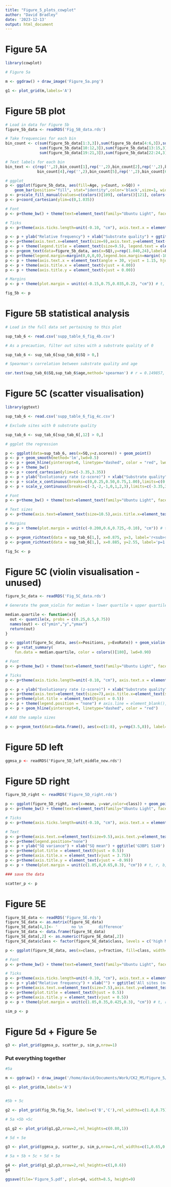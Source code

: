 ```yaml
---
title: "Figure_5_plots_cowplot"
author: "David Bradley"
date: '2023-12-13'
output: html_document
---
```


# Figure 5A

```r

library(cowplot)

# Figure 5a

m <- ggdraw() + draw_image('Figure_5a.png')

g1 <- plot_grid(m,labels='A')

```

# Figure 5B plot

```r

# Load in data for Figure 5b
figure_5b_data <- readRDS('Fig_5B_data.rds')

# Take frequencies for each bin
bin_count <- c(sum(figure_5b_data[1:3,3]),sum(figure_5b_data[4:6,3]),sum(figure_5b_data[7:9,3]),
               sum(figure_5b_data[10:12,3]),sum(figure_5b_data[13:15,3]),sum(figure_5b_data[16:18,3]),
               sum(figure_5b_data[19:21,3]),sum(figure_5b_data[22:24,3]))

# Text labels for each bin
bin_text <- c(rep('',2),bin_count[1],rep('',2),bin_count[2],rep('',2),bin_count[3],rep('',2),
              bin_count[4],rep('',2),bin_count[5],rep('',2),bin_count[6],rep('',2),bin_count[7],rep('',2),bin_count[8])

# ggplot
p <- ggplot(figure_5b_data, aes(fill=Age, y=Count, x=SQ)) + 
    geom_bar(position="fill", stat="identity",color='black',size=1, width=0.875)
p <- p+scale_fill_manual(values=c(colors()[109], colors()[121], colors()[132]))
p <- p+coord_cartesian(ylim=c(0,1.035))

# Font
p <- p+theme_bw() + theme(text=element_text(family="Ubuntu Light", face="plain", size=15),panel.border = element_rect(color="black", size=1.2, linetype="solid"))

# Ticks
p <- p+theme(axis.ticks.length=unit(-0.10, "cm"), axis.text.x = element_text(margin=unit(c(0.2,0.2,0.2,0.2), "cm")), axis.text.y = element_text(margin=unit(c(0.2,0.2,0.2,0.2), "cm")))

p <- p + ylab("Relative frequency") + xlab("Substrate quality") + ggtitle('')
p <- p+theme(axis.text.x=element_text(size=9),axis.text.y=element_text(size=9.0),axis.title.x=element_text(size=11.5,face="bold"),axis.title.y=element_text(size=11.5,face="bold"),plot.title=element_text(size=18,face='bold'))
p <- p + theme(legend.title = element_text(size=9.5), legend.text = element_text(size=8))
p <- p+geom_text(data=figure_5b_data, aes(x=SQ),y=rep(1.040,24),label=bin_text,col='black', fontface='plain', size=3.6)
p <- p+theme(legend.margin=margin(0,0,0,0),legend.box.margin=margin(-10,-5,-10,-7))
p <- p + theme(axis.text.x = element_text(angle = 30, vjust = 1.15, hjust=1))
p <- p + theme(axis.title.x = element_text(vjust = 4.00))
p <- p + theme(axis.title.y = element_text(vjust = 0.00))

# Margins
p <- p + theme(plot.margin = unit(c(-0.15,0.75,0.035,0.2), "cm")) # t, r, b, l

fig_5b <- p

```

# Figure 5B statistical analysis

```r

# Load in the full data set pertaining to this plot

sup_tab_6 <- read.csv('supp_table_6_fig_4b.csv')

# As a precaution, filter out sites with a substrate quality of 0

sup_tab_6 <- sup_tab_6[sup_tab_6$SQ > 0,]

# Spearman's correlation between substrate quality and age

cor.test(sup_tab_6$SQ,sup_tab_6$age,method='spearman') # r = 0.149857, p = 0.00873

```

# Figure 5C (scatter visualisation)

```r

library(ggtext)

sup_tab_6 <- read.csv('supp_table_6_fig_4c.csv')

# Exclude sites with 0 substrate quality

sup_tab_6 <- sup_tab_6[sup_tab_6[,12] > 0,]

# ggplot the regression

p <- ggplot(data=sup_tab_6, aes(x=SQ,y=z.scores)) + geom_point()
p <- p + geom_smooth(method='lm',lwd=0.5)
p <- p + geom_hline(yintercept=0, linetype="dashed", color = "red", lwd=0.75)
p <- p + theme_bw()
p <- p + coord_cartesian(ylim=c(-3.35,3.35))
p <- p + ylab("Evolutionary rate (z-score)") + xlab("Substrate quality") + ggtitle('')
p <- p + scale_x_continuous(breaks=c(0,0.25,0.50,0.75,1.00),limits=c(0,1.0))
p <- p + scale_y_continuous(breaks=c(-3,-2,-1,0,1,2,3),limits=c(-3.35,3.35))

# Font
p <- p+theme_bw() + theme(text=element_text(family="Ubuntu Light", face="plain", size=15), panel.border = element_rect(color="black", size=1.2, linetype="solid"))

# Text sizes
p <- p+theme(axis.text=element_text(size=10.5),axis.title.x=element_text(size=11.5,face="bold"),axis.title.y=element_text(size=11.5,face="bold"),plot.title=element_text(size=18,face='bold'))

# Margins
p <- p + theme(plot.margin = unit(c(-0.200,0.6,0.725,-0.10), "cm")) # t, r, b, l

p <- p+geom_richtext(data = sup_tab_6[1,], x=0.875, y=3, label='r<sub>s</sub> = -0.205',size=3.25,fontface='plain',col='black',label.color = NA, fill = NA)
p <- p+geom_richtext(data = sup_tab_6[1,], x=0.885, y=2.55, label='p=1.1x10<sup>-4</sup>',size=3.25,fontface='plain',col='black',label.color = NA, fill = NA)

fig_5c <- p

```

# Figure 5C (violin visualisation - unused)

```r

figure_5c_data <- readRDS('Fig_5C_data.rds')

# Generate the geom_violin for median + lower quartile + upper quartile

median.quartile <- function(x){
  out <- quantile(x, probs = c(0.25,0.5,0.75))
  names(out) <- c("ymin","y","ymax")
  return(out) 
}

p <- ggplot(figure_5c_data, aes(x=Positions, y=EvoRate)) + geom_violin(fill='white',color='black', lwd=1.05)
p <- p +stat_summary(
    fun.data = median.quartile, color = colors()[180], lwd=0.90)

# Font
p <- p+theme_bw() + theme(text=element_text(family="Ubuntu Light", face="plain", size=15), panel.border = element_rect(color="black", size=1.2, linetype="solid"))

# Ticks
p <- p+theme(axis.ticks.length=unit(-0.10, "cm"), axis.text.x = element_text(margin=unit(c(0.2,0.2,0.2,0.2), "cm")), axis.text.y = element_text(margin=unit(c(0.2,0.2,0.2,0.2), "cm")) )

p <- p + ylab("Evolutionary rate (z-score)") + xlab("Substrate quality") + ggtitle('')
p <- p+theme(axis.text=element_text(size=7),axis.title.x=element_text(size=11,face="plain"),axis.title.y=element_text(size=11,face="plain"),plot.title=element_text(size=18,face='bold'))
p <- p+theme(plot.title = element_text(hjust = 0.5))
p <- p + theme(legend.position = "none") # axis.line = element_blank(), panel.border = element_blank())
p <- p + geom_hline(yintercept=0, linetype="dashed", color = "red")

# Add the sample sizes

p <- p+geom_text(data=data.frame(), aes(x=c(1:8), y=rep(3.5,8)), label=c(unname(table(figure_5c_data[,2]))),col=colors()[190], fontface='plain', size=3.0)

```

# Figure 5D left

```w

ggmsa_p <- readRDS('Figure_5D_left_middle_new.rds')

```

# Figure 5D right

```r

figure_5D_right <- readRDS('Figure_5D_right.rds')

p <- ggplot(figure_5D_right, aes(x=mean, y=var,color=class)) + geom_point() + scale_color_manual(values=c('red','darkgrey'))
p <- p+theme_bw() + theme(text=element_text(family="Ubuntu Light", face="plain", size=15), panel.border = element_rect(color="black", size=1.4, linetype="solid"))+theme(legend.position="none")

# Ticks
p <- p+theme(axis.ticks.length=unit(-0.10, "cm"), axis.text.x = element_text(margin=unit(c(0.2,0.2,0.2,0.2), "cm")), axis.text.y = element_text(margin=unit(c(0.2,0.2,0.2,0.2), "cm")))

# Text
p <- p+theme(axis.text.x=element_text(size=9.5),axis.text.y=element_text(size=9.5),axis.title.x=element_text(size=11.25,face="plain"),axis.title.y=element_text(size=11.35,face="plain"),plot.title=element_text(size=12,face='bold'))
p <- p+theme(legend.position="none")
p <- p + ylab("SQ variance") + xlab("SQ mean") + ggtitle('G3BP1 S149')
p <- p+theme(plot.title = element_text(hjust = 0.5))
p <- p+theme(axis.title.x = element_text(vjust = 3.75))
p <- p+theme(axis.title.y = element_text(vjust = -0.99))
p <- p + theme(plot.margin = unit(c(1.05,0,0.65,0.3), "cm")) # t, r, b, l

### save the data

scatter_p <- p

```

# Figure 5E

```r

figure_5E_data <- readRDS('Figure_5E.rds')
figure_5E_data <- as.matrix(figure_5E_data)
figure_5E_data[4,1]<- '      no \n       difference'
figure_5E_data <- data.frame(figure_5E_data)
figure_5E_data[,2] <- as.numeric(figure_5E_data[,2])
figure_5E_data$class <- factor(figure_5E_data$class, levels = c('high M \n low V','low V','high M','      no \n       difference'))

p <- ggplot(figure_5E_data, aes(x=class, y=fraction, fill=class, width=.75)) + geom_bar(color=NA, lwd=0, stat='identity', alpha=0.55) + scale_fill_manual(values = c('red','red','red','red'))

# Font
p <- p+theme_bw() + theme(text=element_text(family="Ubuntu Light", face="plain", size=15), panel.border = element_rect(color="black", size=1.2, linetype="solid"))+theme(legend.position="none")

# Ticks
p <- p+theme(axis.ticks.length=unit(-0.10, "cm"), axis.text.x = element_text(margin=unit(c(0.2,0.2,0.2,0.2), "cm")), axis.text.y = element_text(margin=unit(c(0.2,0.2,0.2,0.2), "cm")))
p <- p + ylab("Relative frequency") + xlab("") + ggtitle('All sites (n=299)')
p <- p+theme(axis.text.x=element_text(size=7.5),axis.text.y=element_text(size=9.5),axis.title.x=element_text(size=11,face="plain"),axis.title.y=element_text(size=10.2,face="plain",vjust=-10),plot.title=element_text(size=11.5,face='bold'))
p <- p+theme(plot.title = element_text(hjust = 0.5))
p <- p+theme(axis.title.y = element_text(vjust = 0.5))
p <- p + theme(plot.margin = unit(c(1.05,0.35,0.425,0.3), "cm")) # t, r, b, l

sim_p <- p

```

# Figure 5d + Figure 5e

```r

g3 <- plot_grid(ggmsa_p, scatter_p, sim_p,nrow=1)

```

### Put everything together

```r

#5a

m <- ggdraw() + draw_image('/home/david/Documents/Work/CK2_MS/Figure_5/Figure_5a/Figure_5a.png')

g1 <- plot_grid(m,labels='A')


#5b + 5c

g2 <- plot_grid(fig_5b,fig_5c, labels=c('B','C'),rel_widths=c(1.0,0.75))

# 5a +5b +5c

g1_g2 <- plot_grid(g1,g2,nrow=2,rel_heights=c(0.80,1))

# 5d + 5e

g3 <- plot_grid(ggmsa_p, scatter_p, sim_p,nrow=1,rel_widths=c(1,0.65,0.65),labels=c('D','','E'),align='none')

# 5a + 5b + 5c + 5d + 5e

g4 <- plot_grid(g1_g2,g3,nrow=2,rel_heights=c(1,0.6))
g4

ggsave(file='Figure_5.pdf', plot=g4, width=8.5, height=9)

```


